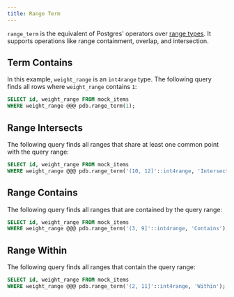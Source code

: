 ```yaml
---
title: Range Term
---
```


`range_term` is the equivalent of Postgres' operators over [range types](https://www.postgresql.org/docs/current/rangetypes.html).
It supports operations like range containment, overlap, and intersection.

## Term Contains

In this example, `weight_range` is an `int4range` type.
The following query finds all rows where `weight_range` contains `1`:

```sql
SELECT id, weight_range FROM mock_items
WHERE weight_range @@@ pdb.range_term(1);
```

## Range Intersects

The following query finds all ranges that share at least one common
point with the query range:

```sql
SELECT id, weight_range FROM mock_items
WHERE weight_range @@@ pdb.range_term('(10, 12]'::int4range, 'Intersects');
```
## Range Contains

The following query finds all ranges that are contained by the query range:

```sql
SELECT id, weight_range FROM mock_items
WHERE weight_range @@@ pdb.range_term('(3, 9]'::int4range, 'Contains');
```

## Range Within

The following query finds all ranges that contain the query range:

```sql
SELECT id, weight_range FROM mock_items
WHERE weight_range @@@ pdb.range_term('(2, 11]'::int4range, 'Within');
```
